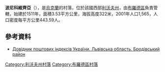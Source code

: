 {{coord|50|3|4|N|25|2|53|E|scale:100000|display=title}}

'''波尼科維齊亞'''（{{lang-uk|Пониковиця}}），是[[烏克蘭|烏克蘭]]的村落，位於該國西部[[利沃夫州|利沃夫州]]，由[[布羅德區|布羅德區]]負責管轄，始建於1511年，面積3.53平方公里，海拔高度322米，2001年人口1,565，人口密度每平方公里443.59人。

==參考資料==
*[http://www.uaidx.com/13/281/index Довідник поштових індексів України. Львівська область. Бродівський район] {{Wayback|url=http://www.uaidx.com/13/281/index |date=20160202002802 }}

{{DEFAULTSORT:Пониковиця}}
[[Category:利沃夫州村落|Category:利沃夫州村落]]
[[Category:布羅德區村落|Category:布羅德區村落]]


{{Lviv-geo-stub}}
